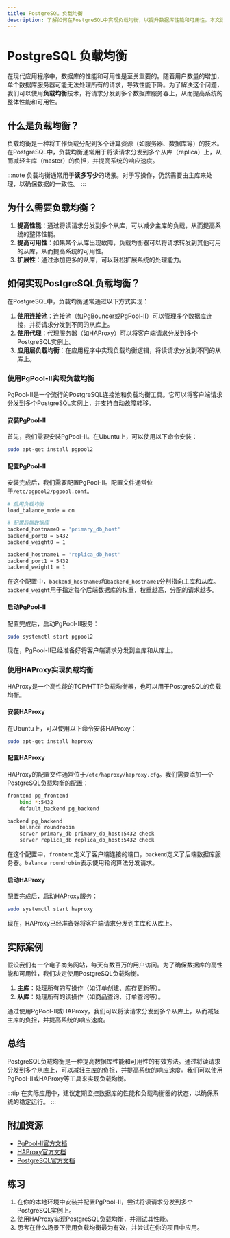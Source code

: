 ```yaml
---
title: PostgreSQL 负载均衡
description: 了解如何在PostgreSQL中实现负载均衡，以提升数据库性能和可用性。本文适合初学者，涵盖基本概念、实现方法和实际案例。
---
```


# PostgreSQL 负载均衡

在现代应用程序中，数据库的性能和可用性是至关重要的。随着用户数量的增加，单个数据库服务器可能无法处理所有的请求，导致性能下降。为了解决这个问题，我们可以使用**负载均衡**技术，将请求分发到多个数据库服务器上，从而提高系统的整体性能和可用性。

## 什么是负载均衡？

负载均衡是一种将工作负载分配到多个计算资源（如服务器、数据库等）的技术。在PostgreSQL中，负载均衡通常用于将读请求分发到多个从库（replica）上，从而减轻主库（master）的负担，并提高系统的响应速度。

:::note
负载均衡通常用于**读多写少**的场景。对于写操作，仍然需要由主库来处理，以确保数据的一致性。
:::

## 为什么需要负载均衡？

1. **提高性能**：通过将读请求分发到多个从库，可以减少主库的负载，从而提高系统的整体性能。
2. **提高可用性**：如果某个从库出现故障，负载均衡器可以将请求转发到其他可用的从库，从而提高系统的可用性。
3. **扩展性**：通过添加更多的从库，可以轻松扩展系统的处理能力。

## 如何实现PostgreSQL负载均衡？

在PostgreSQL中，负载均衡通常通过以下方式实现：

1. **使用连接池**：连接池（如PgBouncer或PgPool-II）可以管理多个数据库连接，并将请求分发到不同的从库上。
2. **使用代理**：代理服务器（如HAProxy）可以将客户端请求分发到多个PostgreSQL实例上。
3. **应用层负载均衡**：在应用程序中实现负载均衡逻辑，将读请求分发到不同的从库上。

### 使用PgPool-II实现负载均衡

PgPool-II是一个流行的PostgreSQL连接池和负载均衡工具。它可以将客户端请求分发到多个PostgreSQL实例上，并支持自动故障转移。

#### 安装PgPool-II

首先，我们需要安装PgPool-II。在Ubuntu上，可以使用以下命令安装：

```bash
sudo apt-get install pgpool2
```

#### 配置PgPool-II

安装完成后，我们需要配置PgPool-II。配置文件通常位于`/etc/pgpool2/pgpool.conf`。

```bash
# 启用负载均衡
load_balance_mode = on

# 配置后端数据库
backend_hostname0 = 'primary_db_host'
backend_port0 = 5432
backend_weight0 = 1

backend_hostname1 = 'replica_db_host'
backend_port1 = 5432
backend_weight1 = 1
```

在这个配置中，`backend_hostname0`和`backend_hostname1`分别指向主库和从库。`backend_weight`用于指定每个后端数据库的权重，权重越高，分配的请求越多。

#### 启动PgPool-II

配置完成后，启动PgPool-II服务：

```bash
sudo systemctl start pgpool2
```

现在，PgPool-II已经准备好将客户端请求分发到主库和从库上。

### 使用HAProxy实现负载均衡

HAProxy是一个高性能的TCP/HTTP负载均衡器，也可以用于PostgreSQL的负载均衡。

#### 安装HAProxy

在Ubuntu上，可以使用以下命令安装HAProxy：

```bash
sudo apt-get install haproxy
```

#### 配置HAProxy

HAProxy的配置文件通常位于`/etc/haproxy/haproxy.cfg`。我们需要添加一个PostgreSQL负载均衡的配置：

```bash
frontend pg_frontend
    bind *:5432
    default_backend pg_backend

backend pg_backend
    balance roundrobin
    server primary_db primary_db_host:5432 check
    server replica_db replica_db_host:5432 check
```

在这个配置中，`frontend`定义了客户端连接的端口，`backend`定义了后端数据库服务器。`balance roundrobin`表示使用轮询算法分发请求。

#### 启动HAProxy

配置完成后，启动HAProxy服务：

```bash
sudo systemctl start haproxy
```

现在，HAProxy已经准备好将客户端请求分发到主库和从库上。

## 实际案例

假设我们有一个电子商务网站，每天有数百万的用户访问。为了确保数据库的高性能和可用性，我们决定使用PostgreSQL负载均衡。

1. **主库**：处理所有的写操作（如订单创建、库存更新等）。
2. **从库**：处理所有的读操作（如商品查询、订单查询等）。

通过使用PgPool-II或HAProxy，我们可以将读请求分发到多个从库上，从而减轻主库的负担，并提高系统的响应速度。

## 总结

PostgreSQL负载均衡是一种提高数据库性能和可用性的有效方法。通过将读请求分发到多个从库上，可以减轻主库的负担，并提高系统的响应速度。我们可以使用PgPool-II或HAProxy等工具来实现负载均衡。

:::tip
在实际应用中，建议定期监控数据库的性能和负载均衡器的状态，以确保系统的稳定运行。
:::

## 附加资源

- [PgPool-II官方文档](https://www.pgpool.net/docs/latest/en/html/)
- [HAProxy官方文档](https://www.haproxy.org/download/2.4/doc/)
- [PostgreSQL官方文档](https://www.postgresql.org/docs/)

## 练习

1. 在你的本地环境中安装并配置PgPool-II，尝试将读请求分发到多个PostgreSQL实例上。
2. 使用HAProxy实现PostgreSQL负载均衡，并测试其性能。
3. 思考在什么场景下使用负载均衡最为有效，并尝试在你的项目中应用。